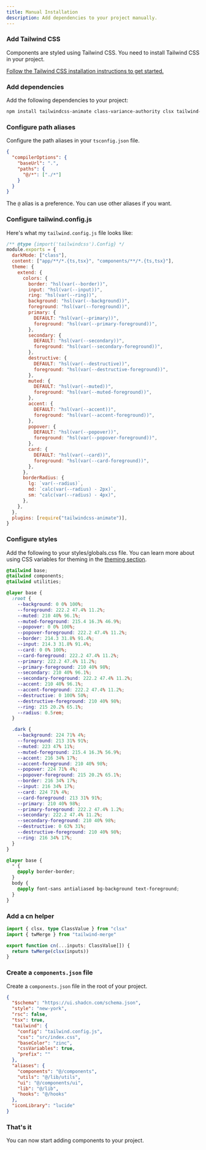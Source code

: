 ```yaml
---
title: Manual Installation
description: Add dependencies to your project manually.
---
```


<Steps>

### Add Tailwind CSS

Components are styled using Tailwind CSS. You need to install Tailwind CSS in your project.

[Follow the Tailwind CSS installation instructions to get started.](https://tailwindcss.com/docs/installation)

### Add dependencies

Add the following dependencies to your project:

```bash
npm install tailwindcss-animate class-variance-authority clsx tailwind-merge lucide-react
```

### Configure path aliases

Configure the path aliases in your `tsconfig.json` file.

```json {3-6} title="tsconfig.json" showLineNumbers
{
  "compilerOptions": {
    "baseUrl": ".",
    "paths": {
      "@/*": ["./*"]
    }
  }
}
```

The `@` alias is a preference. You can use other aliases if you want.

### Configure tailwind.config.js

Here's what my `tailwind.config.js` file looks like:

```js title="tailwind.config.js"
/** @type {import('tailwindcss').Config} */
module.exports = {
  darkMode: ["class"],
  content: ["app/**/*.{ts,tsx}", "components/**/*.{ts,tsx}"],
  theme: {
    extend: {
      colors: {
        border: "hsl(var(--border))",
        input: "hsl(var(--input))",
        ring: "hsl(var(--ring))",
        background: "hsl(var(--background))",
        foreground: "hsl(var(--foreground))",
        primary: {
          DEFAULT: "hsl(var(--primary))",
          foreground: "hsl(var(--primary-foreground))",
        },
        secondary: {
          DEFAULT: "hsl(var(--secondary))",
          foreground: "hsl(var(--secondary-foreground))",
        },
        destructive: {
          DEFAULT: "hsl(var(--destructive))",
          foreground: "hsl(var(--destructive-foreground))",
        },
        muted: {
          DEFAULT: "hsl(var(--muted))",
          foreground: "hsl(var(--muted-foreground))",
        },
        accent: {
          DEFAULT: "hsl(var(--accent))",
          foreground: "hsl(var(--accent-foreground))",
        },
        popover: {
          DEFAULT: "hsl(var(--popover))",
          foreground: "hsl(var(--popover-foreground))",
        },
        card: {
          DEFAULT: "hsl(var(--card))",
          foreground: "hsl(var(--card-foreground))",
        },
      },
      borderRadius: {
        lg: `var(--radius)`,
        md: `calc(var(--radius) - 2px)`,
        sm: "calc(var(--radius) - 4px)",
      },
    },
  },
  plugins: [require("tailwindcss-animate")],
}
```

### Configure styles

Add the following to your styles/globals.css file. You can learn more about using CSS variables for theming in the [theming section](/docs/theming).

```css title="globals.css"
@tailwind base;
@tailwind components;
@tailwind utilities;

@layer base {
  :root {
    --background: 0 0% 100%;
    --foreground: 222.2 47.4% 11.2%;
    --muted: 210 40% 96.1%;
    --muted-foreground: 215.4 16.3% 46.9%;
    --popover: 0 0% 100%;
    --popover-foreground: 222.2 47.4% 11.2%;
    --border: 214.3 31.8% 91.4%;
    --input: 214.3 31.8% 91.4%;
    --card: 0 0% 100%;
    --card-foreground: 222.2 47.4% 11.2%;
    --primary: 222.2 47.4% 11.2%;
    --primary-foreground: 210 40% 98%;
    --secondary: 210 40% 96.1%;
    --secondary-foreground: 222.2 47.4% 11.2%;
    --accent: 210 40% 96.1%;
    --accent-foreground: 222.2 47.4% 11.2%;
    --destructive: 0 100% 50%;
    --destructive-foreground: 210 40% 98%;
    --ring: 215 20.2% 65.1%;
    --radius: 0.5rem;
  }

  .dark {
    --background: 224 71% 4%;
    --foreground: 213 31% 91%;
    --muted: 223 47% 11%;
    --muted-foreground: 215.4 16.3% 56.9%;
    --accent: 216 34% 17%;
    --accent-foreground: 210 40% 98%;
    --popover: 224 71% 4%;
    --popover-foreground: 215 20.2% 65.1%;
    --border: 216 34% 17%;
    --input: 216 34% 17%;
    --card: 224 71% 4%;
    --card-foreground: 213 31% 91%;
    --primary: 210 40% 98%;
    --primary-foreground: 222.2 47.4% 1.2%;
    --secondary: 222.2 47.4% 11.2%;
    --secondary-foreground: 210 40% 98%;
    --destructive: 0 63% 31%;
    --destructive-foreground: 210 40% 98%;
    --ring: 216 34% 17%;
  }
}

@layer base {
  * {
    @apply border-border;
  }
  body {
    @apply font-sans antialiased bg-background text-foreground;
  }
}
```

### Add a cn helper

```ts title="lib/utils.ts" showLineNumbers
import { clsx, type ClassValue } from "clsx"
import { twMerge } from "tailwind-merge"

export function cn(...inputs: ClassValue[]) {
  return twMerge(clsx(inputs))
}
```

### Create a `components.json` file

Create a `components.json` file in the root of your project.

```json title="components.json" showLineNumbers
{
  "$schema": "https://ui.shadcn.com/schema.json",
  "style": "new-york",
  "rsc": false,
  "tsx": true,
  "tailwind": {
    "config": "tailwind.config.js",
    "css": "src/index.css",
    "baseColor": "zinc",
    "cssVariables": true,
    "prefix": ""
  },
  "aliases": {
    "components": "@/components",
    "utils": "@/lib/utils",
    "ui": "@/components/ui",
    "lib": "@/lib",
    "hooks": "@/hooks"
  },
  "iconLibrary": "lucide"
}
```

### That's it

You can now start adding components to your project.

</Steps>
